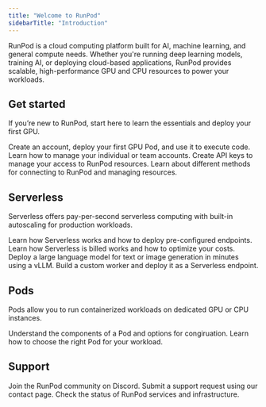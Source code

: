 ```yaml
---
title: "Welcome to RunPod"
sidebarTitle: "Introduction"
---
```


RunPod is a cloud computing platform built for AI, machine learning, and general compute needs. Whether you're running deep learning models, training AI, or deploying cloud-based applications, RunPod provides scalable, high-performance GPU and CPU resources to power your workloads.

## Get started

If you’re new to RunPod, start here to learn the essentials and deploy your first GPU.

<CardGroup>
    <Card title="Quickstart" href="/get-started" icon="bolt-lightning">
        Create an account, deploy your first GPU Pod, and use it to execute code.
    </Card>
    <Card title="Manage accounts" href="/get-started/manage-accounts" icon="users">
        Learn how to manage your individual or team accounts.
    </Card>
    <Card title="Create an API key" href="/get-started/api-keys" icon="key">
        Create API keys to manage your access to RunPod resources.
    </Card>
    <Card title="Connection options" href="/get-started/connect-to-runpod" icon="plug">
        Learn about different methods for connecting to RunPod and managing resources.
    </Card>
</CardGroup>

## Serverless

Serverless offers pay-per-second serverless computing with built-in autoscaling for production workloads.

<CardGroup>
    <Card title="Introduction" href="/serverless/overview" icon="cloud">
        Learn how Serverless works and how to deploy pre-configured endpoints.
    </Card>
    <Card title="Pricing" href="/serverless/pricing" icon="dollar-sign">
        Learn how Serverless is billed works and how to optimize your costs.
    </Card>
    <Card title="vLLM quickstart" href="/serverless/vllm/get-started" icon="cloud-bolt">
        Deploy a large language model for text or image generation in minutes using a vLLM.
    </Card>
    <Card title="Build your first worker" href="/serverless/workers/custom-worker" icon="code">
        Build a custom worker and deploy it as a Serverless endpoint.
    </Card>
</CardGroup>

## Pods

Pods allow you to run containerized workloads on dedicated GPU or CPU instances.

<CardGroup>
    <Card title="Introduction" href="/pods/overview" icon="microchip">
        Understand the components of a Pod and options for congiruation.
    </Card>
    <Card title="Choose a Pod" href="/pods/choose-a-pod" icon="server">
        Learn how to choose the right Pod for your workload.
    </Card>
</CardGroup>

## Support

<Columns cols={3}>
    <Card title="Discord" href="https://discord.gg/cUpRmau42V" icon="discord">
        Join the RunPod community on Discord.
    </Card>
    <Card title="Contact" href="https://contact.runpod.io" icon="headset">
        Submit a support request using our contact page.
    </Card>
    <Card title="Status page" href="https://uptime.runpod.io/" icon="chart-line">
        Check the status of RunPod services and infrastructure.
    </Card>
</Columns>
